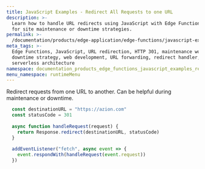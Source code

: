 ```yaml
---
title: JavaScript Examples - Redirect All Requests to one URL
description: >-
  Learn how to handle URL redirects using JavaScript with Edge Functions, ideal
  for site maintenance or downtime strategies.
permalink: >-
  /documentation/products/edge-application/edge-functions/javascript-examples/redirect-requests
meta_tags: >-
  Edge Functions, JavaScript, URL redirection, HTTP 301, maintenance workflow,
  downtime strategy, web development, URL forwarding, redirect handler,
  serverless architecture
namespace: documentation_products_edge_functions_javascript_examples_redirect_url
menu_namespace: runtimeMenu
---
```


Redirect requests from one URL to another. Can be helpful during maintenance or downtime.

```js
  const destinationURL = "https://azion.com"
  const statusCode = 301
  
  async function handleRequest(request) {
    return Response.redirect(destinationURL, statusCode)
  }
  
  addEventListener("fetch", async event => {
    event.respondWith(handleRequest(event.request))
  })
```





